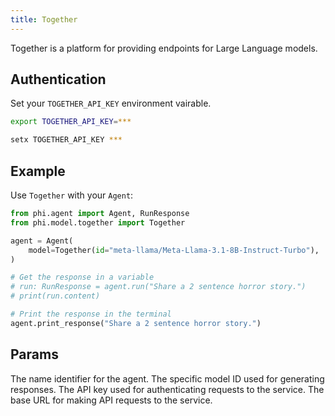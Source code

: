 ```yaml
---
title: Together
---
```


Together is a platform for providing endpoints for Large Language models.

## Authentication

Set your `TOGETHER_API_KEY` environment vairable.

<CodeGroup>

```bash Mac
export TOGETHER_API_KEY=***
```

```bash Windows
setx TOGETHER_API_KEY ***
```

</CodeGroup>

## Example

Use `Together` with your `Agent`:

<CodeGroup>

```python agent.py
from phi.agent import Agent, RunResponse
from phi.model.together import Together

agent = Agent(
    model=Together(id="meta-llama/Meta-Llama-3.1-8B-Instruct-Turbo"),
)

# Get the response in a variable
# run: RunResponse = agent.run("Share a 2 sentence horror story.")
# print(run.content)

# Print the response in the terminal
agent.print_response("Share a 2 sentence horror story.")


```

</CodeGroup>

## Params

<ResponseField name="name" type="str" default="Together">
  The name identifier for the agent.
</ResponseField>
<ResponseField
  name="id"
  type="str"
  default="mistralai/Mixtral-8x7B-Instruct-v0.1"
>
  The specific model ID used for generating responses.
</ResponseField>
<ResponseField name="api_key" type="str">
  The API key used for authenticating requests to the service.
</ResponseField>
<ResponseField name="base_url" type="str">
  The base URL for making API requests to the service.
</ResponseField>
